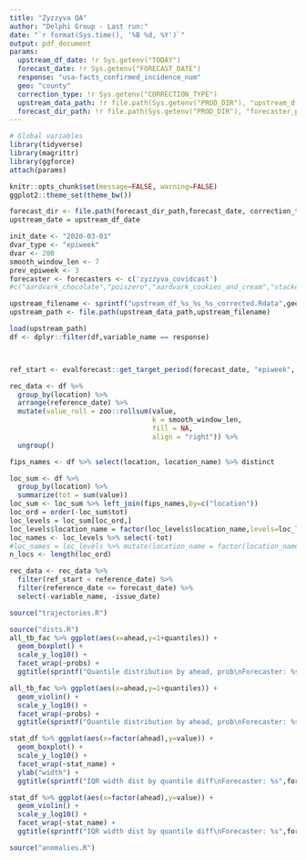 ```yaml
---
title: "Zyzzyva QA"
author: "Delphi Group - Last run:"
date: "`r format(Sys.time(), '%B %d, %Y')`"
output: pdf_document
params:
  upstream_df_date: !r Sys.getenv("TODAY")
  forecast_date: !r Sys.getenv("FORECAST_DATE")
  response: "usa-facts_confirmed_incidence_num"
  geo: "county"
  correction_type: !r Sys.getenv("CORRECTION_TYPE")
  upstream_data_path: !r file.path(Sys.getenv("PROD_DIR"), "upstream_df_outputs")
  forecast_dir_path: !r file.path(Sys.getenv("PROD_DIR"), "forecaster_predictions")
---
```


```r
# Global variables
library(tidyverse)
library(magrittr)
library(ggforce)
attach(params)

knitr::opts_chunk$set(message=FALSE, warning=FALSE)
ggplot2::theme_set(theme_bw())

forecast_dir <- file.path(forecast_dir_path,forecast_date, correction_type)
upstream_date = upstream_df_date

init_date <- "2020-03-01"
dvar_type <- "epiweek"
dvar <- 200
smooth_window_len <- 7
prev_epiweek <- 3
forecaster <- forecasters <- c('zyzzyva_covidcast')
#c("aardvark_chocolate","poiszero","aardvark_cookies_and_cream","stackedLasso_customized","aardvark_vanilla","stackedLasso_cvquantile")

upstream_filename <- sprintf("upstream_df_%s_%s_%s_corrected.Rdata",geo,upstream_df_date, correction_type)
upstream_path <- file.path(upstream_data_path,upstream_filename)

load(upstream_path)  
df <- dplyr::filter(df,variable_name == response)



ref_start <- evalforecast::get_target_period(forecast_date, "epiweek", -prev_epiweek)$start

rec_data <- df %>% 
  group_by(location) %>% 
  arrange(reference_date) %>% 
  mutate(value_roll = zoo::rollsum(value,
                                   k = smooth_window_len,
                                   fill = NA,
                                   align = "right")) %>%
  ungroup()

fips_names <- df %>% select(location, location_name) %>% distinct

loc_sum <- df %>%
  group_by(location) %>% 
  summarize(tot = sum(value))
loc_sum <- loc_sum %>% left_join(fips_names,by=c("location"))
loc_ord = order(-loc_sum$tot)
loc_levels = loc_sum[loc_ord,]
loc_levels$location_name = factor(loc_levels$location_name,levels=loc_levels$location_name)
loc_names <- loc_levels %>% select(-tot)
#loc_names = loc_levels %>% mutate(location_name = factor(location_name, levels=loc_levels$location_name))
n_locs <- length(loc_ord)

rec_data <- rec_data %>% 
  filter(ref_start < reference_date) %>% 
  filter(reference_date <= forecast_date) %>% 
  select(-variable_name, -issue_date)
```

```r
source("trajectories.R")
```

```r
source("dists.R")
all_tb_fac %>% ggplot(aes(x=ahead,y=1+quantiles)) +
  geom_boxplot() +
  scale_y_log10() +
  facet_wrap(~probs) + 
  ggtitle(sprintf("Quantile distribution by ahead, prob\nForecaster: %s",forecaster))

all_tb_fac %>% ggplot(aes(x=ahead,y=1+quantiles)) +
  geom_violin() +
  scale_y_log10() +
  facet_wrap(~probs) + 
  ggtitle(sprintf("Quantile distribution by ahead, prob\nForecaster: %s",forecaster))

stat_df %>% ggplot(aes(x=factor(ahead),y=value)) +
  geom_boxplot() +
  scale_y_log10() +
  facet_wrap(~stat_name) + 
  ylab("width") +
  ggtitle(sprintf("IQR width dist by quantile diff\nForecaster: %s",forecaster))

stat_df %>% ggplot(aes(x=factor(ahead),y=value)) +
  geom_violin() +
  scale_y_log10() +
  facet_wrap(~stat_name) + 
  ggtitle(sprintf("IQR width dist by quantile diff\nForecaster: %s",forecaster))
```

```r
source("anomalies.R")
```

